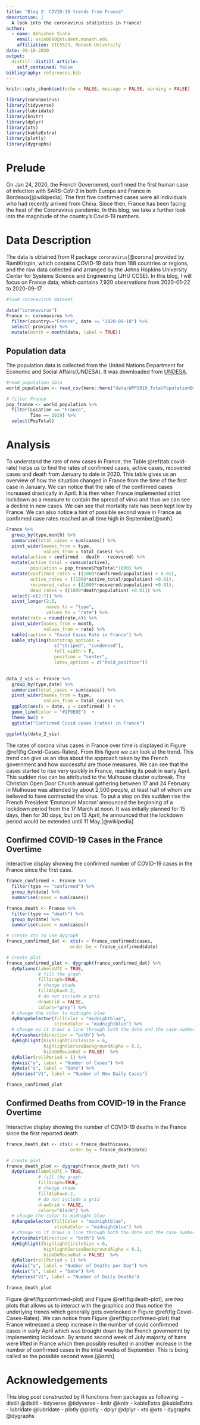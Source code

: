 ```yaml
---
title: "Blog 2: COVID-19 trends from France"
description: |
  A look into the coronavirus statistics in France!
author:
  - name: Abhishek Sinha 
    email: asin0080@student.monash.edu
    affiliation: ETC5523, Monash University
date: 09-18-2020
output:
  distill::distill_article:
    self_contained: false
bibliography: references.bib
---
```


```r
knitr::opts_chunk$set(echo = FALSE, message = FALSE, warning = FALSE)
```


```r
library(coronavirus)
library(tidyverse)
library(lubridate)
library(knitr)
library(dplyr)
library(xts) 
library(kableExtra)
library(plotly)
library(dygraphs)
```

# Prelude

On Jan 24, 2020, the French Governemnt, confirmed the first human case of infection with SARS-CoV-2 in both Europe and France in Bordeaux[@wikipedia]. The first five confirmed cases were all individuals who had recently arrived from China. Since then, France has been facing the heat of the Coronavirus pandemic. In this blog, we take a further look into the magnitude of the country's Covid-19 numbers.

# Data Description

The data is obtained from R package `coronavirus`[@corona] provided by RamiKrispin, which contains COVID-19 data from 188 countries or regions, and the raw data collected and arranged by the Johns Hopkins University Center for Systems Science and Engineering (JHU CCSE). In this blog, I will focus on France data, which contains 7,920 observations from 2020-01-22 to 2020-09-17.

```r
#load coronavirus dataset

data("coronavirus")
France <- coronavirus %>% 
  filter(country=="France", date <= "2020-09-18") %>%
  select(-province) %>% 
  mutate(month = month(date, label = TRUE))
```

## Population data

The population data is collected from the United Nations Department for Economic and Social Affairs(UNDESA). It was downloaded from [UNDESA]("https://population.un.org/wpp/Download/Standard/CSV/").   

```r
#read population data
world_population <- read_csv(here::here("data/WPP2019_TotalPopulationBySex.csv")) 

# filter France
pop_france <- world_population %>% 
  filter(Location == "France",
         Time == 2019) %>% 
  select(PopTotal)

```


# Analysis

To understand the rate of new cases in France, the Table \@ref(tab:covid-rate) helps us to find the rates of confirmed cases, active cases, recovered cases and death from January to date in 2020. This table gives us an overview of how the situation changed in France from the time of the first case in January. We can notice that the rate of the confirmed cases increased drastically in April. It is then when France implemented strict lockdown as a measure to contain the spread of virus and thus we can see a decline in new cases. We can see that mortality rate has been kept low by France. We can also notice a hint of possible second wave in France as confirmed case rates reached an all time high in September[@smh].

```r
France %>% 
  group_by(type,month) %>%
  summarise(total_cases = sum(cases)) %>%
  pivot_wider(names_from = type, 
              values_from = total_cases) %>%
  mutate(active = confirmed - death - recovered) %>%
  mutate(active_total = cumsum(active),
         population = pop_france$PopTotal*1000) %>%
  mutate(confirmed_rates = ((1000*confirmed/population) + 0.01),
         active_rates = ((1000*active_total/population) +0.01),
         recovered_rates = ((1000*recovered/population) +0.01),
         dead_rates = ((1000*death/population) +0.01)) %>% 
  select(-c(2:7)) %>% 
  pivot_longer(2:5, 
               names_to = "type", 
               values_to = "rate") %>% 
  mutate(rate = round(rate,4)) %>% 
  pivot_wider(names_from = month, 
              values_from = rate) %>% 
  kable(caption = "Covid Cases Rate in France") %>% 
  kable_styling(bootstrap_options = 
                  c("striped", "condensed"), 
                  full_width = F, 
                  position = "center",
                  latex_options = c("hold_position"))
  
```

```r
data_2_vis <- France %>% 
  group_by(type,date) %>%
  summarise(total_cases = sum(cases)) %>%
  pivot_wider(names_from = type, 
              values_from = total_cases) %>%
  ggplot(aes(x = date, y = confirmed) ) +
  geom_line(color = "#1F9E8E")  +
  theme_bw() +
  ggtitle("Confirmed Covid cases (rates) in France") 

ggplotly(data_2_vis)
```

The rates of corona virus cases in France over time is displayed in Figure \@ref(fig:Covid-Cases-Rates).
From this figure we can look at the trend. This trend can give us an idea about the approach taken by the French government and how successful are those measures. We can see that the cases started to rise very quickly in France, reaching its peak in early April. This sudden rise can be attributed to the Mulhouse cluster outbreak. The Christian Open Door Church annual gathering between 17 and 24 February in Mulhouse was attended by about 2,500 people, at least half of whom are believed to have contracted the virus. To put a stop on this sudden rise the French President 'Emmanuel Macron' announced the beginning of a lockdown period from the 17 March at noon. It was initially planned for 15 days, then for 30 days, but on 13 April, he announced that the lockdown period would be extended until 11 May.[@wikipedia]

## Confirmed COVID-19 Cases in the France Overtime 
Interactive display showing the confirmed number of COVID-19 cases in the France since the first case. 

```r
france_confirmed <- France %>% 
  filter(type == "confirmed") %>% 
  group_by(date) %>%
  summarise(cases = sum(cases))
```

```r
france_death <- France %>% 
  filter(type == "death") %>% 
  group_by(date) %>%
  summarise(cases = sum(cases))
```

```r
# create xts to use dygraph
france_confirmed_dat <- xts(x = france_confirmed$cases, 
                        order.by = france_confirmed$date)

# create plot
france_confirmed_plot <- dygraph(france_confirmed_dat) %>%
  dyOptions(labelsUTC = TRUE, 
            # fill the graph
            fillGraph=TRUE, 
            # change shade
            fillAlpha=0.2,
            # do not include a grid
            drawGrid = FALSE, 
            colors="grey") %>%
  # change the color to midnight blue
  dyRangeSelector(fillColor = "midnightblue",
                  strokeColor = "midnightblue") %>%
  # change so it draws a line through both the date and the case number
  dyCrosshair(direction = "both") %>%
  dyHighlight(highlightCircleSize = 6, 
              highlightSeriesBackgroundAlpha = 0.2, 
              hideOnMouseOut = FALSE)  %>%
  dyRoller(rollPeriod = 1) %>%
  dyAxis("y", label = "Number of Cases") %>%
  dyAxis("x", label = "Date") %>%
  dySeries("V1", label = "Number of New Daily Cases") 

france_confirmed_plot
```

## Confirmed Deaths from COVID-19 in the France Overtime
Interactive display showing the number of COVID-19 deaths in the France since the first reported death.

```r
france_death_dat <- xts(x = france_death$cases, 
                        order.by = france_death$date)

# create plot
france_death_plot <- dygraph(france_death_dat) %>%
  dyOptions(labelsUTC = TRUE, 
            # fill the graph
            fillGraph=TRUE, 
            # change shade
            fillAlpha=0.2,
            # do not include a grid
            drawGrid = FALSE, 
            colors="black") %>%
  # change the color to midnight blue
  dyRangeSelector(fillColor = "midnightblue",
                  strokeColor = "midnightblue") %>%
  # change so it draws a line through both the date and the case number
  dyCrosshair(direction = "both") %>%
  dyHighlight(highlightCircleSize = 6, 
              highlightSeriesBackgroundAlpha = 0.2, 
              hideOnMouseOut = FALSE)  %>%
  dyRoller(rollPeriod = 1) %>%
  dyAxis("y", label = "Number of Deaths per Day") %>%
  dyAxis("x", label = "Date") %>%
  dySeries("V1", label = "Number of Daily Deaths") 

france_death_plot
```

Figure \@ref(fig:confirmed-plot) and Figure \@ref(fig:death-plot), are two plots that allows us to interact with the graphics and thus notice the underlying trends which generally gets overlooked in Figure \@ref(fig:Covid-Cases-Rates). We can notice from 
Figure \@ref(fig:confirmed-plot) that France witnessed a steep increase in the number of covid confirmned cases in early April which was brought down by the French governemnt by implementing lockdown. By around second week of July majority of bans were lifted in France which then possibly resulted in another increase in the number of confirmed cases in the intial weeks of September. This is being called as the possible second wave.[@smh]

# Acknowledgements

This blog post constructed by R functions from packages as following:
- distill @distill
- tidyverse @tidyverse
- knitr @knitr
- kableExtra @kableExtra
- lubridate @lubridate
- plotly @plotly
- dplyr @dplyr
- xts @xts
- dygraphs @dygraphs
